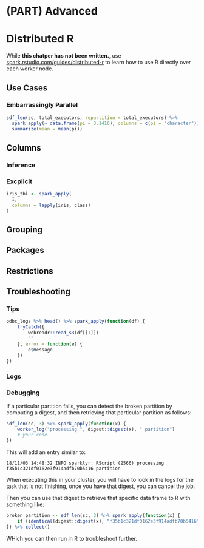 # (PART) Advanced {-}

# Distributed R {#distributed}

While **this chatper has not been written.**, use [spark.rstudio.com/guides/distributed-r](http://spark.rstudio.com/guides/distributed-r/) to learn how to use R directly over each worker node.

## Use Cases

### Embarrassingly Parallel

```r
sdf_len(sc, total_executors, repartition = total_executors) %>%
  spark_apply(~ data.frame(pi = 3.1416), columns = c(pi = "character")) %>%
  summarize(mean = mean(pi))
```

## Columns

### Inference

### Excplicit

```r
iris_tbl <- spark_apply(
  I,
  columns = lapply(iris, class)
)
```

## Grouping

## Packages

## Restrictions

## Troubleshooting

### Tips

```r
odbc_logs %>% head() %>% spark_apply(function(df) {
    tryCatch({
        webreadr::read_s3(df[[1]])
        ""
    }, error = function(e) {
        e$message
    })
})
```

### Logs

### Debugging

If a particular partition fails, you can detect the broken partition by computing a digest, and then retrieving that particular partition as follows:

```r
sdf_len(sc, 3) %>% spark_apply(function(x) {
    worker_log("processing ", digest::digest(x), " partition")
    # your code
})
```

This will add an entry similar to:

```
18/11/03 14:48:32 INFO sparklyr: RScript (2566) processing f35b1c321df0162e3f914adfb70b5416 partition 
```

When executing this in your cluster, you will have to look in the logs for the task that is not finishing, once you have that digest, you can cancel the job.

Then you can use that digest to retrieve that specific data frame to R with something like:

```r
broken_partition <- sdf_len(sc, 3) %>% spark_apply(function(x) {
    if (identical(digest::digest(x), "f35b1c321df0162e3f914adfb70b5416")) x else x[0,]
}) %>% collect()
```

WHich you can then run in R to troubleshoot further.

